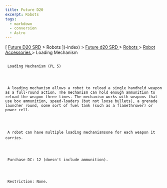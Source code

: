 ```yaml
---
title: Future D20
excerpt: Robots
tags:
  - markdown
  - conversion
  - Astro
---
```







[
[Future D20 SRD]( / ) > Robots
     ](-index)
     >
     [
      Future d20 SRD
     ](future-d20-srd-index)
     >
     [
      Robots
     ](future-d20-srd-robots-index)
     >
     [
      Robot Accessories
     ](future-d20-srd-robots-robot-accessories-index)
     > Loading Mechanism
    





## 
     Loading Mechanism (PL 5)
    



     A loading mechanism allows a robot to reload a single handheld weapon as a full-round action. The mechanism can hold enough ammunition to reload the weapon three times. The mechanism works with weapons that use box ammunition, speed-loaders (but not loose bullets), a grenade launcher round, some sort of fuel tank (such as a flamethrower) or power cell.
    



     A robot can have multiple loading mechanismsone for each weapon it carries.
    



     Purchase DC: 12 (doesn't include ammunition).
    



     Restriction: None.
    




